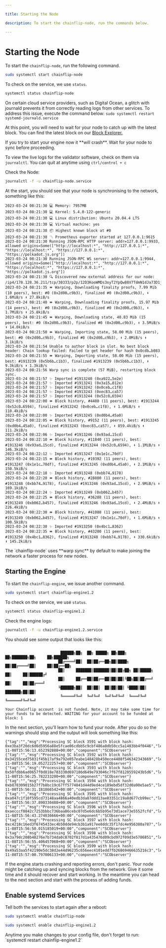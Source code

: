 ```yaml
---

title: Starting the Node

description: To start the chainflip-node, run the commands below.

---
```



# Starting the Node

To start the `chainflip-node`, run the following command.

```bash copy
sudo systemctl start chainflip-node
```

To check on the service, we use `status`.

```bash copy
systemctl status chainflip-node
```

<Callout type="warning">

On certain cloud service providers, such as Digital Ocean, a glitch with journald prevents it from correctly reading logs from other services. To address this issue, execute the command below:
`sudo systemctl restart systemd-journald.service`

</Callout>

At this point, you will need to wait for your node to catch up with the latest block. You can find the latest block on our [Block Explorer.](https://scan.perseverance.chainflip.io)

<Callout type="warning">
If you try to start your engine now it **will crash**. Wait for your node to sync before proceeding.

</Callout>

To view the live logs for the validator software, check on them via `journalctl`. You can quit at anytime using `ctrl/control + c`

Check the Node:

```bash copy
journalctl -f -u chainflip-node.service
```

At the start, you should see that your node is synchronising to the network, something like this:

```log
2023-03-24 08:21:30 💻 Memory: 7957MB
2023-03-24 08:21:30 💻 Kernel: 5.4.0-122-generic
2023-03-24 08:21:30 💻 Linux distribution: Ubuntu 20.04.4 LTS
2023-03-24 08:21:30 💻 Virtual machine: yes
2023-03-24 08:21:30 📦 Highest known block at #0
2023-03-24 08:21:30 〽️ Prometheus exporter started at 127.0.0.1:9615
2023-03-24 08:21:30 Running JSON-RPC HTTP server: addr=127.0.0.1:9933, allowed origins=Some(["http://localhost:*", "http://127.0.0.1:*", "https://localhost:*", "https://127.0.0.1:*", "https://polkadot.js.org"])
2023-03-24 08:21:30 Running JSON-RPC WS server: addr=127.0.0.1:9944, allowed origins=Some(["http://localhost:*", "http://127.0.0.1:*", "https://localhost:*", "https://127.0.0.1:*", "https://polkadot.js.org"])
2023-03-24 08:21:30 🔍 Discovered new external address for our node: /ip4/178.128.36.211/tcp/30333/p2p/12D3KooWMDs3oyT2YpQw88V7TdmN1dJa73D1jrfQorLaBovh7Kim
2023-03-24 08:21:35 ⏩ Warping, Downloading finality proofs, 7.99 Mib (10 peers), best: #0 (0x2d00…c9b3), finalized #0 (0x2d00…c9b3), ⬇ 1.6MiB/s ⬆ 27.8kiB/s
2023-03-24 08:21:40 ⏩ Warping, Downloading finality proofs, 15.97 Mib (14 peers), best: #0 (0x2d00…c9b3), finalized #0 (0x2d00…c9b3), ⬇ 1.7MiB/s ⬆ 25.8kiB/s
2023-03-24 08:21:45 ⏩ Warping, Downloading state, 40.83 Mib (15 peers), best: #0 (0x2d00…c9b3), finalized #0 (0x2d00…c9b3), ⬇ 3.5MiB/s ⬆ 14.0kiB/s
2023-03-24 08:21:50 ⏩ Warping, Importing state, 58.00 Mib (15 peers), best: #0 (0x2d00…c9b3), finalized #0 (0x2d00…c9b3), ⬇ 2.0MiB/s ⬆ 3.1kiB/s
2023-03-24 08:21:54 Unable to author block in slot. No best block header: Chain lookup failed: Failed to get header for hash 0x0cdb…b083
2023-03-24 08:21:55 ⏩ Warping, Importing state, 58.00 Mib (15 peers), best: #1913239 (0x5b6b…c1b3), finalized #1913239 (0x5b6b…c1b3), ⬇ 9.3kiB/s ⬆ 1.3kiB/s
2023-03-24 08:21:56 Warp sync is complete (57 MiB), restarting block sync.
2023-03-24 08:21:57 ✨ Imported #1913240 (0xa922…5e2e)
2023-03-24 08:21:57 ✨ Imported #1913241 (0x3a15…012e)
2023-03-24 08:21:57 ✨ Imported #1913242 (0x0ceb…c1f8)
2023-03-24 08:21:57 ✨ Imported #1913243 (0xec83…ca57)
2023-03-24 08:21:57 ✨ Imported #1913244 (0x52c0…6594)
2023-03-24 08:22:00 ⏩ Block history, #4480 (11 peers), best: #1913244 (0x52c0…6594), finalized #1913242 (0x0ceb…c1f8), ⬇ 1.6MiB/s ⬆ 110.4kiB/s
2023-03-24 08:22:00 ✨ Imported #1913245 (0xd0b4…45a0)
2023-03-24 08:22:05 ⏩ Block history, #9152 (11 peers), best: #1913245 (0xd0b4…45a0), finalized #1913243 (0xec83…ca57), ⬇ 859.4kiB/s ⬆ 111.2kiB/s
2023-03-24 08:22:06 ✨ Imported #1913246 (0x93ad…15cd)
2023-03-24 08:22:10 ⏩ Block history, #11840 (11 peers), best: #1913246 (0x93ad…15cd), finalized #1913244 (0x52c0…6594), ⬇ 1.1MiB/s ⬆ 146.3kiB/s
2023-03-24 08:22:12 ✨ Imported #1913247 (0x1e1c…70df)
2023-03-24 08:22:15 ⏩ Block history, #19392 (11 peers), best: #1913247 (0x1e1c…70df), finalized #1913245 (0xd0b4…45a0), ⬇ 2.1MiB/s ⬆ 150.5kiB/s
2023-03-24 08:22:18 ✨ Imported #1913248 (0xbb74…9178)
2023-03-24 08:22:20 ⏩ Block history, #28800 (11 peers), best: #1913248 (0xbb74…9178), finalized #1913246 (0x93ad…15cd), ⬇ 2.9MiB/s ⬆ 169.1kiB/s
2023-03-24 08:22:24 ✨ Imported #1913249 (0xb062…b457)
2023-03-24 08:22:25 ⏩ Block history, #36288 (11 peers), best: #1913249 (0xb062…b457), finalized #1913246 (0x93ad…15cd), ⬇ 2.4MiB/s ⬆ 226.4kiB/s
2023-03-24 08:22:30 ⏩ Block history, #41088 (11 peers), best: #1913249 (0xb062…b457), finalized #1913247 (0x1e1c…70df), ⬇ 1.6MiB/s ⬆ 100.5kiB/s
2023-03-24 08:22:30 ✨ Imported #1913250 (0x4bc1…8362)
2023-03-24 08:22:35 ⏩ Block history, #43200 (11 peers), best: #1913250 (0x4bc1…8362), finalized #1913248 (0xbb74…9178), ⬇ 330.6kiB/s ⬆ 145.2kiB/s
```

<Callout type="info">
  The `chainflip-node` uses **warp sync** by default to make joining the network
  a faster process for new nodes.
</Callout>

## Starting the Engine

To start the `chainflip-engine`, we issue another command.

```bash copy
sudo systemctl start chainflip-engine1.2
```

To check on the service, we use `status`.

```bash copy
systemctl status chainflip-engine1.2
```

Check the engine logs:

```bash copy
journalctl -f -u chainflip-engine1.2.service
```

You should see some output that looks like this:

```log

                         ██████╗██╗  ██╗ █████╗ ██╗███╗   ██╗███████╗██╗     ██╗██████╗
                        ██╔════╝██║  ██║██╔══██╗██║████╗  ██║██╔════╝██║     ██║██╔══██╗
                        ██║     ███████║███████║██║██╔██╗ ██║█████╗  ██║     ██║██████╔╝
                        ██║     ██╔══██║██╔══██║██║██║╚██╗██║██╔══╝  ██║     ██║██╔═══╝
                        ╚██████╗██║  ██║██║  ██║██║██║ ╚████║██║     ███████╗██║██║
                         ╚═════╝╚═╝  ╚═╝╚═╝  ╚═╝╚═╝╚═╝  ╚═══╝╚═╝     ╚══════╝╚═╝╚═╝

Your Chainflip account  is not funded. Note, it may take some time for your funds to be detected. WAITING for your account to be funded at block: 1
```

In the next section, you'll learn how to fund your node. After you do so the warnings should stop and the output will look something like this:

```
{"tag":"","msg":"Processing SC block 3591 with block hash: 0xe3ba3f20dc6d6d5956a88e5fcae06cdbb5c9cbf486a8db50cc5a1403bb4f0446","level":"debug","ts":"2022-11-08T15:56:13.652392888+00:00","component":"SCObserver"} {"tag":"","msg":"Processing SC block 3592 with block hash: 0x34155ced75831f45b17af9a792e057eabe148428b450ece4408f546342343669","level":"debug","ts":"2022-11-08T15:56:19.052722257+00:00","component":"SCObserver"} {"tag":"","msg":"Processing SC block 3593 with block hash: 0x50fdbb6ad0657f0d818e783330d697186d649e793046c7f67f8120559243b5d6","level":"debug","ts":"2022-11-08T15:56:25.782233200+00:00","component":"SCObserver"} {"tag":"","msg":"Processing SC block 3594 with block hash: 0xb878309015b27f7b8bc19c67ff5774841d44d9ed4ce189ebd5df32d0a90e5ae5","level":"debug","ts":"2022-11-08T15:56:31.181866542+00:00","component":"SCObserver"} {"tag":"","msg":"Processing SC block 3595 with block hash: 0xa047c1f10f595cd73148aa4866a40edb3da87ddd13ae03351c19a8d677cb99ec","level":"debug","ts":"2022-11-08T15:56:37.890330488+00:00","component":"SCObserver"} {"tag":"","msg":"Processing SC block 3596 with block hash: 0xaecccf0842c7253bbbc736baa86cebc07d5e6dc6b5b95e73d1ace73e5552fcfd","level":"debug","ts":"2022-11-08T15:56:43.274036666+00:00","component":"SCObserver"} {"tag":"","msg":"Processing SC block 3597 with block hash: 0xc4218c16ed3f6745433ec4b50dde94cb3b1a917ee8ddc35f17dc4e956380a787","level":"debug","ts":"2022-11-08T15:56:50.015185019+00:00","component":"SCObserver"} {"tag":"","msg":"Processing SC block 3598 with block hash: 0x3a79dc208b48276e7b734da0c8702f817d1a435476d09cbd972f09d3e5786851","level":"debug","ts":"2022-11-08T15:56:55.406457068+00:00","component":"SCObserver"} {"tag":"","msg":"Processing SC block 3599 with block hash: 0x49a53aa5f42190e5dc38d2e44d96235c656eec4101edd7fb26869466635216c3","level":"debug","ts":"2022-11-08T15:57:00.797006133+00:00","component":"SCObserver"}

```

<Callout type="info">
  If the engine starts crashing and reporting errors, don't panic. Your node
  might be catching up and syncing blocks from the network. Give it some time
  and it should recover and start working. In the meantime you can head to the
  next section and start with the process of adding funds.
</Callout>

## Enable systemd Services

Tell both the services to start again after a reboot:

```bash copy
sudo systemctl enable chainflip-node
```

```bash copy
sudo systemctl enable chainflip-engine1.2
```

<Callout type="info">
  Anytime you make changes to your config file, don't forget to run: `systemctl
  restart chainflip-engine1.2`
</Callout>
